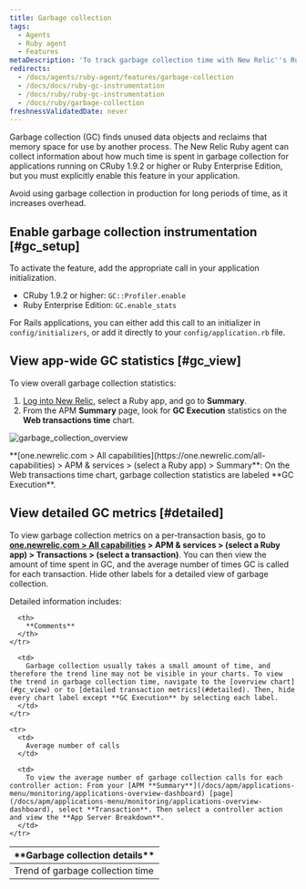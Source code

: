 ```yaml
---
title: Garbage collection
tags:
  - Agents
  - Ruby agent
  - Features
metaDescription: 'To track garbage collection time with New Relic''s Ruby agent, use GC::Profiler.enable (CRuby 1.9.2 or higher) or GC.enable_stats (REE).'
redirects:
  - /docs/agents/ruby-agent/features/garbage-collection
  - /docs/docs/ruby-gc-instrumentation
  - /docs/ruby/ruby-gc-instrumentation
  - /docs/ruby/garbage-collection
freshnessValidatedDate: never
---
```



Garbage collection (GC) finds unused data objects and reclaims that memory space for use by another process. The New Relic Ruby agent can collect information about how much time is spent in garbage collection for applications running on CRuby 1.9.2 or higher or Ruby Enterprise Edition, but you must explicitly enable this feature in your application.

<Callout variant="important">
  Avoid using garbage collection in production for long periods of time, as it increases overhead.
</Callout>

## Enable garbage collection instrumentation [#gc_setup]

To activate the feature, add the appropriate call in your application initialization.

* CRuby 1.9.2 or higher: `GC::Profiler.enable`
* Ruby Enterprise Edition: `GC.enable_stats`

For Rails applications, you can either add this call to an initializer in `config/initializers`, or add it directly to your `config/application.rb` file.

## View app-wide GC statistics [#gc_view]

To view overall garbage collection statistics:

1. [Log into New Relic](https://one.newrelic.com), select a Ruby app, and go to **Summary**.
2. From the APM **Summary** page, look for **GC Execution** statistics on the **Web transactions time** chart.

<img
  title="garbage_collection_overview"
  alt="garbage_collection_overview"
  src={apmGarbageCollectionTransaction}
/>

<figcaption>
  **[one.newrelic.com > All capabilities](https://one.newrelic.com/all-capabilities) > APM & services > (select a Ruby app) > Summary**: On the Web transactions time chart, garbage collection statistics are labeled **GC Execution**.
</figcaption>

## View detailed GC metrics [#detailed]

To view garbage collection metrics on a per-transaction basis, go to **[one.newrelic.com > All capabilities](https://one.newrelic.com/all-capabilities) > APM & services > (select a Ruby app) > Transactions > (select a transaction)**. You can then view the amount of time spent in GC, and the average number of times GC is called for each transaction. Hide other labels for a detailed view of garbage collection.

Detailed information includes:

<table>
  <thead>
    <tr>
      <th width={200}>
        **Garbage collection details**
      </th>

      <th>
        **Comments**
      </th>
    </tr>
  </thead>

  <tbody>
    <tr>
      <td>
        Trend of garbage collection time
      </td>

      <td>
        Garbage collection usually takes a small amount of time, and therefore the trend line may not be visible in your charts. To view the trend in garbage collection time, navigate to the [overview chart](#gc_view) or to [detailed transaction metrics](#detailed). Then, hide every chart label except **GC Execution** by selecting each label.
      </td>
    </tr>

    <tr>
      <td>
        Average number of calls
      </td>

      <td>
        To view the average number of garbage collection calls for each controller action: From your [APM **Summary**](/docs/apm/applications-menu/monitoring/applications-overview-dashboard) [page](/docs/apm/applications-menu/monitoring/applications-overview-dashboard), select **Transaction**. Then select a controller action and view the **App Server Breakdown**.
      </td>
    </tr>
  </tbody>
</table>
